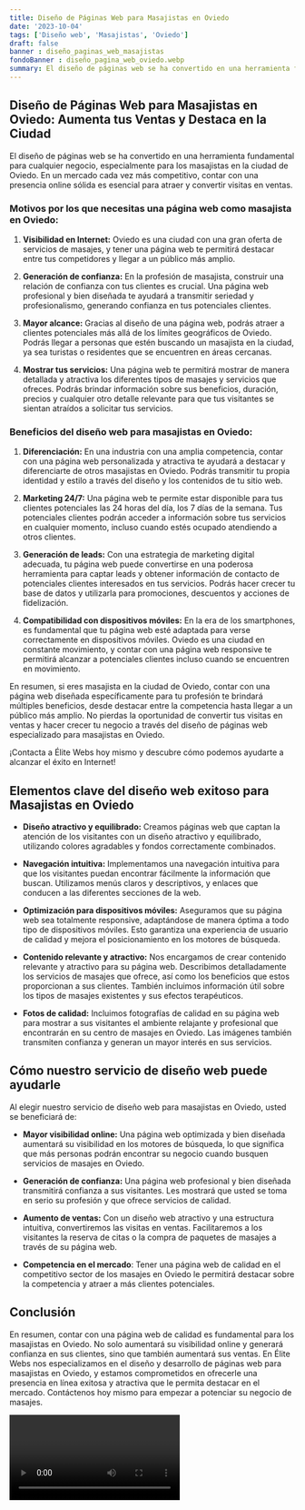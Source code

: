 ```yaml
---
title: Diseño de Páginas Web para Masajistas en Oviedo
date: '2023-10-04'
tags: ['Diseño web', 'Masajistas', 'Oviedo']
draft: false
banner : diseño_paginas_web_masajistas
fondoBanner : diseño_pagina_web_oviedo.webp
summary: El diseño de páginas web se ha convertido en una herramienta fundamental para cualquier negocio, especialmente para los masajistas en la ciudad de Oviedo. En un mercado cada vez más competitivo, contar con una presencia online sólida es esencial para atraer y convertir visitas en ventas.
---
```


## Diseño de Páginas Web para Masajistas en Oviedo: Aumenta tus Ventas y Destaca en la Ciudad

El diseño de páginas web se ha convertido en una herramienta fundamental para cualquier negocio, especialmente para los masajistas en la ciudad de Oviedo. En un mercado cada vez más competitivo, contar con una presencia online sólida es esencial para atraer y convertir visitas en ventas.

### Motivos por los que necesitas una página web como masajista en Oviedo:

1. **Visibilidad en Internet:** Oviedo es una ciudad con una gran oferta de servicios de masajes, y tener una página web te permitirá destacar entre tus competidores y llegar a un público más amplio.

2. **Generación de confianza:** En la profesión de masajista, construir una relación de confianza con tus clientes es crucial. Una página web profesional y bien diseñada te ayudará a transmitir seriedad y profesionalismo, generando confianza en tus potenciales clientes.

3. **Mayor alcance:** Gracias al diseño de una página web, podrás atraer a clientes potenciales más allá de los límites geográficos de Oviedo. Podrás llegar a personas que estén buscando un masajista en la ciudad, ya sea turistas o residentes que se encuentren en áreas cercanas.

4. **Mostrar tus servicios:** Una página web te permitirá mostrar de manera detallada y atractiva los diferentes tipos de masajes y servicios que ofreces. Podrás brindar información sobre sus beneficios, duración, precios y cualquier otro detalle relevante para que tus visitantes se sientan atraídos a solicitar tus servicios.

### Beneficios del diseño web para masajistas en Oviedo:

1. **Diferenciación:** En una industria con una amplia competencia, contar con una página web personalizada y atractiva te ayudará a destacar y diferenciarte de otros masajistas en Oviedo. Podrás transmitir tu propia identidad y estilo a través del diseño y los contenidos de tu sitio web.

2. **Marketing 24/7:** Una página web te permite estar disponible para tus clientes potenciales las 24 horas del día, los 7 días de la semana. Tus potenciales clientes podrán acceder a información sobre tus servicios en cualquier momento, incluso cuando estés ocupado atendiendo a otros clientes.

3. **Generación de leads:** Con una estrategia de marketing digital adecuada, tu página web puede convertirse en una poderosa herramienta para captar leads y obtener información de contacto de potenciales clientes interesados en tus servicios. Podrás hacer crecer tu base de datos y utilizarla para promociones, descuentos y acciones de fidelización.

4. **Compatibilidad con dispositivos móviles:** En la era de los smartphones, es fundamental que tu página web esté adaptada para verse correctamente en dispositivos móviles. Oviedo es una ciudad en constante movimiento, y contar con una página web responsive te permitirá alcanzar a potenciales clientes incluso cuando se encuentren en movimiento.

En resumen, si eres masajista en la ciudad de Oviedo, contar con una página web diseñada específicamente para tu profesión te brindará múltiples beneficios, desde destacar entre la competencia hasta llegar a un público más amplio. No pierdas la oportunidad de convertir tus visitas en ventas y hacer crecer tu negocio a través del diseño de páginas web especializado para masajistas en Oviedo.

¡Contacta a Élite Webs hoy mismo y descubre cómo podemos ayudarte a alcanzar el éxito en Internet!

<GifSeo />

<Cta />

## Elementos clave del diseño web exitoso para Masajistas en Oviedo

- **Diseño atractivo y equilibrado:** Creamos páginas web que captan la atención de los visitantes con un diseño atractivo y equilibrado, utilizando colores agradables y fondos correctamente combinados.

- **Navegación intuitiva:** Implementamos una navegación intuitiva para que los visitantes puedan encontrar fácilmente la información que buscan. Utilizamos menús claros y descriptivos, y enlaces que conducen a las diferentes secciones de la web.

- **Optimización para dispositivos móviles:** Aseguramos que su página web sea totalmente responsive, adaptándose de manera óptima a todo tipo de dispositivos móviles. Esto garantiza una experiencia de usuario de calidad y mejora el posicionamiento en los motores de búsqueda.

- **Contenido relevante y atractivo:** Nos encargamos de crear contenido relevante y atractivo para su página web. Describimos detalladamente los servicios de masajes que ofrece, así como los beneficios que estos proporcionan a sus clientes. También incluimos información útil sobre los tipos de masajes existentes y sus efectos terapéuticos.

- **Fotos de calidad:** Incluimos fotografías de calidad en su página web para mostrar a sus visitantes el ambiente relajante y profesional que encontrarán en su centro de masajes en Oviedo. Las imágenes también transmiten confianza y generan un mayor interés en sus servicios.

## Cómo nuestro servicio de diseño web puede ayudarle

Al elegir nuestro servicio de diseño web para masajistas en Oviedo, usted se beneficiará de:

- **Mayor visibilidad online:** Una página web optimizada y bien diseñada aumentará su visibilidad en los motores de búsqueda, lo que significa que más personas podrán encontrar su negocio cuando busquen servicios de masajes en Oviedo.

- **Generación de confianza:** Una página web profesional y bien diseñada transmitirá confianza a sus visitantes. Les mostrará que usted se toma en serio su profesión y que ofrece servicios de calidad.

- **Aumento de ventas:** Con un diseño web atractivo y una estructura intuitiva, convertiremos las visitas en ventas. Facilitaremos a los visitantes la reserva de citas o la compra de paquetes de masajes a través de su página web.

- **Competencia en el mercado**: Tener una página web de calidad en el competitivo sector de los masajes en Oviedo le permitirá destacar sobre la competencia y atraer a más clientes potenciales.

## Conclusión

En resumen, contar con una página web de calidad es fundamental para los masajistas en Oviedo. No solo aumentará su visibilidad online y generará confianza en sus clientes, sino que también aumentará sus ventas. En Élite Webs nos especializamos en el diseño y desarrollo de páginas web para masajistas en Oviedo, y estamos comprometidos en ofrecerle una presencia en línea exitosa y atractiva que le permita destacar en el mercado. Contáctenos hoy mismo para empezar a potenciar su negocio de masajes.

<Video />

<CtaBot job='Masajistas' city='Oviedo'/>

<Gmaps query='Oviedo+españa+maps' />